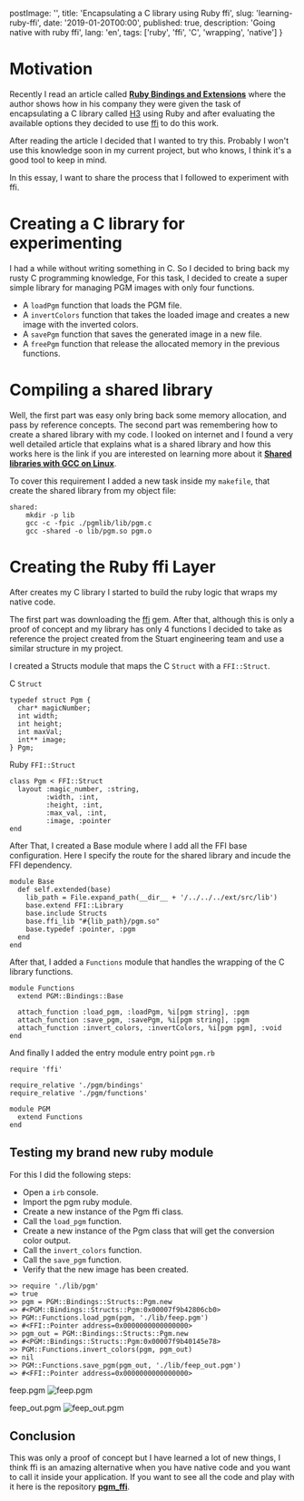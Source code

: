 
  postImage: '',
  title: 'Encapsulating a C library using Ruby ffi',
  slug: 'learning-ruby-ffi',
  date: '2019-01-20T00:00',
  published: true,
  description: 'Going native with ruby ffi',
  lang: 'en',
  tags: ['ruby', 'ffi', 'C', 'wrapping', 'native']
}

<EssayLayout meta={meta}>

# Motivation

Recently I read an article called **[Ruby Bindings and Extensions](https://medium.com/stuart-engineering/ruby-bindings-and-extensions-91c794eb9acd)**
where the author shows how in his company they were given the task of encapsulating a C library called [H3](https://github.com/uber/h3) using Ruby
and after evaluating the available options they decided to use [ffi](https://github.com/ffi/ffi) to do this work.

After reading the article I decided that I wanted to try this. Probably I won't use this knowledge soon in my current project, but who knows,
I think it's a good tool to keep in mind.

In this essay, I want to share the process that I followed to experiment with ffi.


# Creating a C library for experimenting

I had a while without writing something in C. So I decided to bring back my rusty C programming knowledge, For this task, I decided to create a super
simple library for managing PGM images with only four functions. 
- A `loadPgm` function that loads the PGM file.
- A `invertColors` function that takes the loaded image and creates a new image with the inverted colors.
- A `savePgm` function that saves the generated image in a new file.
- A `freePgm` function that release the allocated memory in the previous functions.

# Compiling a shared library
Well, the first part was easy only bring back some memory allocation, and pass by reference concepts. The second part was remembering how to create a shared library
with my code. I looked on internet and I found a very well detailed article that explains what is a shared library and how this works here is the link if you are interested
on learning more about it **[Shared libraries with GCC on Linux](https://www.cprogramming.com/tutorial/shared-libraries-linux-gcc.html)**. 

To cover this requirement I added a new task inside my `makefile`, that create the shared library from my object file:

```
shared:
	mkdir -p lib
	gcc -c -fpic ./pgmlib/lib/pgm.c
	gcc -shared -o lib/pgm.so pgm.o
```

# Creating the Ruby ffi Layer
After creates my C library I started to build the ruby logic that wraps my native code.

The first part was downloading the [ffi](https://github.com/ffi/ffi) gem. After that, although this is only a proof of concept and my library has only 4 functions I decided to
take as reference the project created from the Stuart engineering team and use a similar structure in my project.

I created a Structs module that maps the C `Struct` with a `FFI::Struct`.

C `Struct`
```
typedef struct Pgm {
  char* magicNumber;
  int width;
  int height;
  int maxVal;
  int** image;
} Pgm;
```

Ruby `FFI::Struct`
```
class Pgm < FFI::Struct
  layout :magic_number, :string,
         :width, :int,
         :height, :int,
         :max_val, :int,
         :image, :pointer
end
```

After That, I created a Base module where I add all the FFI base configuration. Here I specify the route for the shared library and incude the FFI dependency.

```
module Base
  def self.extended(base)
    lib_path = File.expand_path(__dir__ + '/../../../ext/src/lib')
    base.extend FFI::Library
    base.include Structs
    base.ffi_lib "#{lib_path}/pgm.so"
    base.typedef :pointer, :pgm
  end
end
```

After that, I added a `Functions` module that handles the wrapping of the C library functions.
```
module Functions
  extend PGM::Bindings::Base

  attach_function :load_pgm, :loadPgm, %i[pgm string], :pgm
  attach_function :save_pgm, :savePgm, %i[pgm string], :pgm
  attach_function :invert_colors, :invertColors, %i[pgm pgm], :void
end
```

And finally I added the entry module entry point `pgm.rb` 
```
require 'ffi'

require_relative './pgm/bindings'
require_relative './pgm/functions'

module PGM
  extend Functions
end
```

## Testing my brand new ruby module
For this I did the following steps:

- Open a `irb` console.
- Import the pgm ruby module.
- Create a new instance of the Pgm ffi class.
- Call the `load_pgm` function.
- Create a new instance of the Pgm class that will get the conversion color output.
- Call the `invert_colors` function.
- Call the `save_pgm` function.
- Verify that the new image has been created.


```
>> require './lib/pgm'
=> true
>> pgm = PGM::Bindings::Structs::Pgm.new
=> #<PGM::Bindings::Structs::Pgm:0x00007f9b42806cb0>
>> PGM::Functions.load_pgm(pgm, './lib/feep.pgm')
=> #<FFI::Pointer address=0x0000000000000000>
>> pgm_out = PGM::Bindings::Structs::Pgm.new
=> #<PGM::Bindings::Structs::Pgm:0x00007f9b40145e78>
>> PGM::Functions.invert_colors(pgm, pgm_out)
=> nil
>> PGM::Functions.save_pgm(pgm_out, './lib/feep_out.pgm')
=> #<FFI::Pointer address=0x0000000000000000>
```

feep.pgm
![feep.pgm](https://cl.ly/1e2bfc528be8/Image%202019-01-20%20at%2012.59.38%20AM.png)

feep_out.pgm
![feep_out.pgm](https://cl.ly/c5f02807b677/Image%202019-01-20%20at%201.04.51%20AM.png)

## Conclusion
This was only a proof of concept but I have learned a lot of new things, I think ffi is an amazing alternative when you have native code
and you want to call it inside your application. If you want to see all the code and play with it here is the repository **[pgm_ffi](https://github.com/JuanCrg90/pgm_ffi)**.

</EssayLayout>
